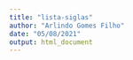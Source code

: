 ```yaml
---
title: "lista-siglas"
author: "Arlindo Gomes Filho"
date: "05/08/2021"
output: html_document
---
```


<!-- # Lista de siglas {- #lista-siglas} -->

<!-- ACAP - Acordo Internacional para a Conservação de Albatrozes e Petréis   -->
<!-- ANEEL - Agência Nacional de Energia Elétrica -->
<!-- APA - Área de Proteção Ambiental   -->
<!-- APP - Área de Preservação Permanente   -->
<!-- CBRO - Comitê Brasileiro de Registros Ornitológicos   -->
<!-- CONAMA - Conselho Nacional de Meio Ambiente   -->
<!-- CEMAVE - Centro Nacional de Pesquisa e Conservação de Aves Silvestres   -->
<!-- CMS - Convenção sobre Espécies Migratórias de Animais Selvagens (Convention on Migratory Species)   -->
<!-- EIA - Estudo de Impacto Ambiental   -->
<!-- ESEC - Estação Ecológica   -->
<!-- FLONA - Floresta Nacional   -->
<!-- IBAMA - Instituto Brasileiro do Meio Ambiente e dos Recursos Naturais Renováveis   -->
<!-- IBA - Área Importante para Aves (Important Bird Area)   -->
<!-- ICMBio - Instituto Chico Mendes de Conservação da Biodiversidade   -->
<!-- MMA - Ministério do Meio Ambiente   -->
<!-- NDVI - Índice de Vegetação Normalizado   -->
<!-- PAN - Plano de Ação Nacional   -->
<!-- REBIO - Reserva Biológica   -->
<!-- RESEX - Reserva Extrativista   -->
<!-- RPPN  - Reserva Particular do Patrimônio Natural   -->
<!-- SNA - Sistema Nacional de Anilhamento de Aves Silvestres   -->
<!-- UNESCO - Organização das Nações Unidas para a Educação, a Ciência e a Cultura   -->